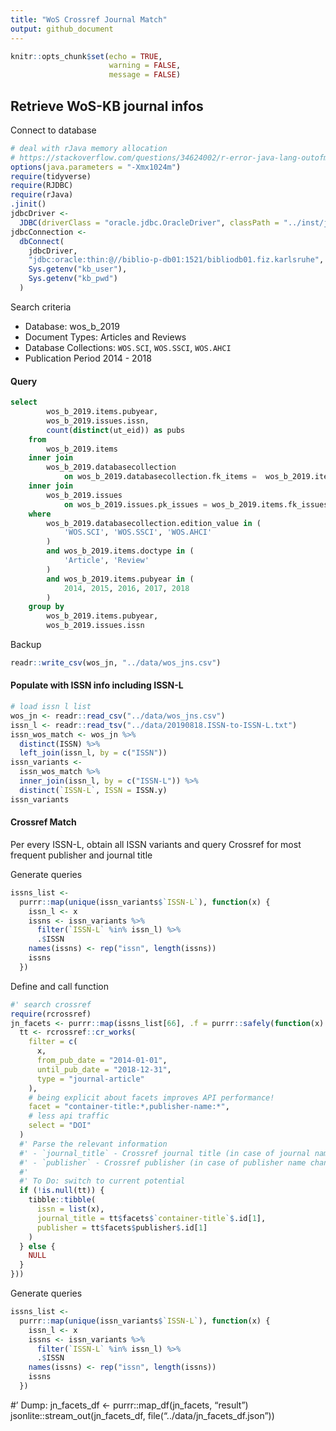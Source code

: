 ```yaml
---
title: "WoS Crossref Journal Match"
output: github_document
---
```



```r
knitr::opts_chunk$set(echo = TRUE, 
                      warning = FALSE, 
                      message = FALSE)
```

## Retrieve WoS-KB journal infos

Connect to database

```r
# deal with rJava memory allocation 
# https://stackoverflow.com/questions/34624002/r-error-java-lang-outofmemoryerror-java-heap-space
options(java.parameters = "-Xmx1024m")
require(tidyverse)
require(RJDBC)
require(rJava)
.jinit()
jdbcDriver <-
  JDBC(driverClass = "oracle.jdbc.OracleDriver", classPath = "../inst/jdbc_driver/ojdbc8.jar")
jdbcConnection <-
  dbConnect(
    jdbcDriver,
    "jdbc:oracle:thin:@//biblio-p-db01:1521/bibliodb01.fiz.karlsruhe",
    Sys.getenv("kb_user"),
    Sys.getenv("kb_pwd")
  ) 
```

Search criteria 

- Database: wos_b_2019
- Document Types: Articles and Reviews
- Database Collections: `WOS.SCI`, `WOS.SSCI`, `WOS.AHCI`
- Publication Period 2014 - 2018

#### Query 

```sql
select
        wos_b_2019.items.pubyear,
        wos_b_2019.issues.issn,
        count(distinct(ut_eid)) as pubs                         
    from
        wos_b_2019.items                                            
    inner join
        wos_b_2019.databasecollection                                                                                          
            on wos_b_2019.databasecollection.fk_items =  wos_b_2019.items.pk_items                                  
    inner join
        wos_b_2019.issues                                                        
            on wos_b_2019.issues.pk_issues = wos_b_2019.items.fk_issues                             
    where
        wos_b_2019.databasecollection.edition_value in (
            'WOS.SCI', 'WOS.SSCI', 'WOS.AHCI'                                                   
        )                                                                              
        and wos_b_2019.items.doctype in (
            'Article', 'Review'                                                   
        )                                                                               
        and wos_b_2019.items.pubyear in (
            2014, 2015, 2016, 2017, 2018                                                   
        )                                                  
    group by
        wos_b_2019.items.pubyear,
        wos_b_2019.issues.issn
```

Backup 

```r
readr::write_csv(wos_jn, "../data/wos_jns.csv")
```

#### Populate with ISSN info including ISSN-L

```r
# load issn l list
wos_jn <- readr::read_csv("../data/wos_jns.csv")
issn_l <- readr::read_tsv("../data/20190818.ISSN-to-ISSN-L.txt")
issn_wos_match <- wos_jn %>%
  distinct(ISSN) %>%
  left_join(issn_l, by = c("ISSN")) 
issn_variants <-
  issn_wos_match %>% 
  inner_join(issn_l, by = c("ISSN-L")) %>%
  distinct(`ISSN-L`, ISSN = ISSN.y)
issn_variants
```

#### Crossref Match 

Per every ISSN-L, obtain all ISSN variants and query Crossref for most frequent publisher and journal title

Generate queries

```r
issns_list <-
  purrr::map(unique(issn_variants$`ISSN-L`), function(x) {
    issn_l <- x
    issns <- issn_variants %>%
      filter(`ISSN-L` %in% issn_l) %>%
      .$ISSN
    names(issns) <- rep("issn", length(issns))
    issns
  })
```

Define and call function

```r
#' search crossref
require(rcrossref)
jn_facets <- purrr::map(issns_list[66], .f = purrr::safely(function(x) {
  tt <- rcrossref::cr_works(
    filter = c(
      x,
      from_pub_date = "2014-01-01",
      until_pub_date = "2018-12-31",
      type = "journal-article"
    ),
    # being explicit about facets improves API performance!
    facet = "container-title:*,publisher-name:*",
    # less api traffic
    select = "DOI"
  )
  #' Parse the relevant information
  #' - `journal_title` - Crossref journal title (in case of journal name change, we use the most frequent name)
  #' - `publisher` - Crossref publisher (in case of publisher name change, we use the most frequent name)
  #'
  #' To Do: switch to current potential
  if (!is.null(tt)) {
    tibble::tibble(
      issn = list(x),
      journal_title = tt$facets$`container-title`$.id[1],
      publisher = tt$facets$publisher$.id[1]
    )
  } else {
    NULL
  }
}))
```

Generate queries

```r
issns_list <-
  purrr::map(unique(issn_variants$`ISSN-L`), function(x) {
    issn_l <- x
    issns <- issn_variants %>%
      filter(`ISSN-L` %in% issn_l) %>%
      .$ISSN
    names(issns) <- rep("issn", length(issns))
    issns
  })
```

#' Dump:
jn_facets_df <- purrr::map_df(jn_facets, "result")
jsonlite::stream_out(jn_facets_df, file("../data/jn_facets_df.json"))